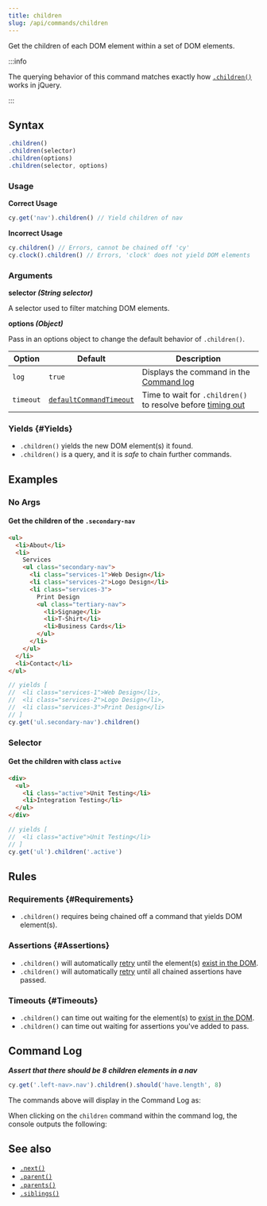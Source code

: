 ```yaml
---
title: children
slug: /api/commands/children
---
```


Get the children of each DOM element within a set of DOM elements.

:::info

The querying behavior of this command matches exactly how
[`.children()`](http://api.jquery.com/children) works in jQuery.

:::

## Syntax

```javascript
.children()
.children(selector)
.children(options)
.children(selector, options)
```

### Usage

<Icon name="check-circle" color="green" /> **Correct Usage**

```javascript
cy.get('nav').children() // Yield children of nav
```

<Icon name="exclamation-triangle" color="red" /> **Incorrect Usage**

```javascript
cy.children() // Errors, cannot be chained off 'cy'
cy.clock().children() // Errors, 'clock' does not yield DOM elements
```

### Arguments

<Icon name="angle-right" /> **selector _(String selector)_**

A selector used to filter matching DOM elements.

<Icon name="angle-right" /> **options _(Object)_**

Pass in an options object to change the default behavior of `.children()`.

| Option    | Default                                                              | Description                                                                              |
| --------- | -------------------------------------------------------------------- | ---------------------------------------------------------------------------------------- |
| `log`     | `true`                                                               | Displays the command in the [Command log](/guides/core-concepts/cypress-app#Command-Log) |
| `timeout` | [`defaultCommandTimeout`](/guides/references/configuration#Timeouts) | Time to wait for `.children()` to resolve before [timing out](#Timeouts)                 |

### Yields [<Icon name="question-circle"/>](/guides/core-concepts/introduction-to-cypress#Subject-Management) {#Yields}

- `.children()` yields the new DOM element(s) it found.
- `.children()` is a query, and it is _safe_ to chain further commands.

## Examples

### No Args

#### Get the children of the `.secondary-nav`

```html
<ul>
  <li>About</li>
  <li>
    Services
    <ul class="secondary-nav">
      <li class="services-1">Web Design</li>
      <li class="services-2">Logo Design</li>
      <li class="services-3">
        Print Design
        <ul class="tertiary-nav">
          <li>Signage</li>
          <li>T-Shirt</li>
          <li>Business Cards</li>
        </ul>
      </li>
    </ul>
  </li>
  <li>Contact</li>
</ul>
```

```javascript
// yields [
//  <li class="services-1">Web Design</li>,
//  <li class="services-2">Logo Design</li>,
//  <li class="services-3">Print Design</li>
// ]
cy.get('ul.secondary-nav').children()
```

### Selector

#### Get the children with class `active`

```html
<div>
  <ul>
    <li class="active">Unit Testing</li>
    <li>Integration Testing</li>
  </ul>
</div>
```

```javascript
// yields [
//  <li class="active">Unit Testing</li>
// ]
cy.get('ul').children('.active')
```

## Rules

### Requirements [<Icon name="question-circle"/>](/guides/core-concepts/introduction-to-cypress#Chains-of-Commands) {#Requirements}

- `.children()` requires being chained off a command that yields DOM element(s).

### Assertions [<Icon name="question-circle"/>](/guides/core-concepts/introduction-to-cypress#Assertions) {#Assertions}

- `.children()` will automatically [retry](/guides/core-concepts/retry-ability)
  until the element(s)
  [exist in the DOM](/guides/core-concepts/introduction-to-cypress#Default-Assertions).
- `.children()` will automatically [retry](/guides/core-concepts/retry-ability)
  until all chained assertions have passed.

### Timeouts [<Icon name="question-circle"/>](/guides/core-concepts/introduction-to-cypress#Timeouts) {#Timeouts}

- `.children()` can time out waiting for the element(s) to
  [exist in the DOM](/guides/core-concepts/introduction-to-cypress#Default-Assertions).
- `.children()` can time out waiting for assertions you've added to pass.

## Command Log

**_Assert that there should be 8 children elements in a nav_**

```javascript
cy.get('.left-nav>.nav').children().should('have.length', 8)
```

The commands above will display in the Command Log as:

<DocsImage
  src="/img/api/children/children-elements-shown-in-command-log.png"
  alt="Command log for children"
/>

When clicking on the `children` command within the command log, the console
outputs the following:

<DocsImage
  src="/img/api/children/children-yielded-in-console.png"
  alt="console.log for children"
/>

## See also

- [`.next()`](/api/commands/next)
- [`.parent()`](/api/commands/parent)
- [`.parents()`](/api/commands/parents)
- [`.siblings()`](/api/commands/siblings)
